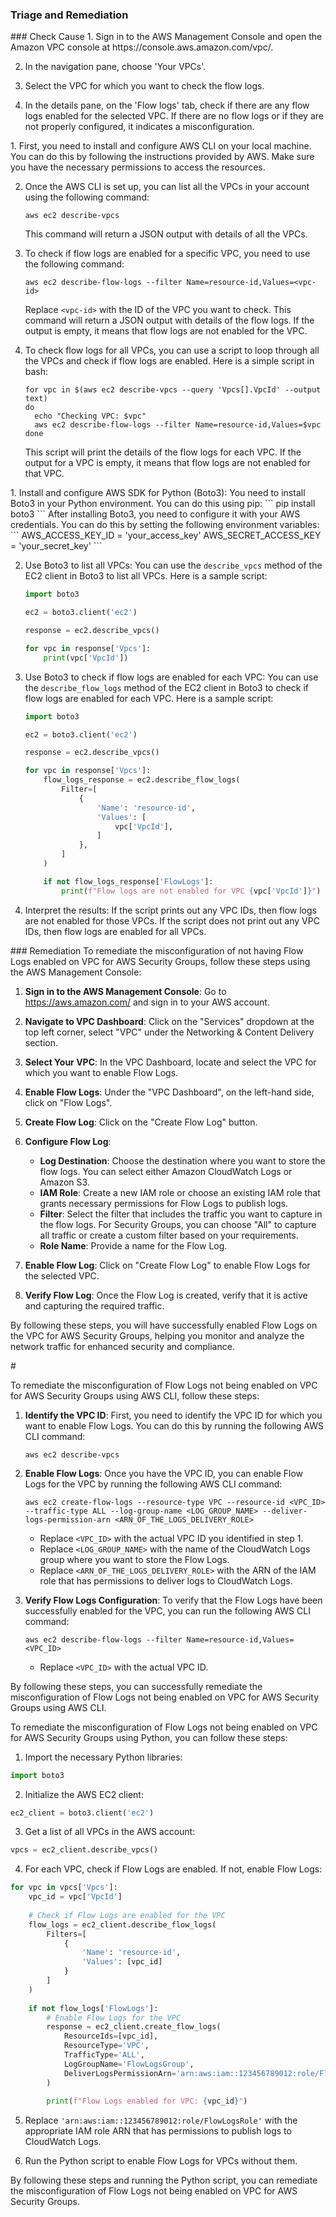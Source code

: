 
### Triage and Remediation
<Tabs>

<Tab title='Cause'>
### Check Cause
<AccordionGroup>
<Accordion title='Using Console' defaultOpen='true'>
1. Sign in to the AWS Management Console and open the Amazon VPC console at https://console.aws.amazon.com/vpc/.

2. In the navigation pane, choose 'Your VPCs'.

3. Select the VPC for which you want to check the flow logs. 

4. In the details pane, on the 'Flow logs' tab, check if there are any flow logs enabled for the selected VPC. If there are no flow logs or if they are not properly configured, it indicates a misconfiguration.
</Accordion>

<Accordion title='Using CLI'>
1. First, you need to install and configure AWS CLI on your local machine. You can do this by following the instructions provided by AWS. Make sure you have the necessary permissions to access the resources.

2. Once the AWS CLI is set up, you can list all the VPCs in your account using the following command:
   ```
   aws ec2 describe-vpcs
   ```
   This command will return a JSON output with details of all the VPCs.

3. To check if flow logs are enabled for a specific VPC, you need to use the following command:
   ```
   aws ec2 describe-flow-logs --filter Name=resource-id,Values=<vpc-id>
   ```
   Replace `<vpc-id>` with the ID of the VPC you want to check. This command will return a JSON output with details of the flow logs. If the output is empty, it means that flow logs are not enabled for the VPC.

4. To check flow logs for all VPCs, you can use a script to loop through all the VPCs and check if flow logs are enabled. Here is a simple script in bash:
   ```
   for vpc in $(aws ec2 describe-vpcs --query 'Vpcs[].VpcId' --output text)
   do
     echo "Checking VPC: $vpc"
     aws ec2 describe-flow-logs --filter Name=resource-id,Values=$vpc
   done
   ```
   This script will print the details of the flow logs for each VPC. If the output for a VPC is empty, it means that flow logs are not enabled for that VPC.
</Accordion>

<Accordion title='Using Python'>
1. Install and configure AWS SDK for Python (Boto3):
   You need to install Boto3 in your Python environment. You can do this using pip:
   ```
   pip install boto3
   ```
   After installing Boto3, you need to configure it with your AWS credentials. You can do this by setting the following environment variables:
   ```
   AWS_ACCESS_KEY_ID = 'your_access_key'
   AWS_SECRET_ACCESS_KEY = 'your_secret_key'
   ```

2. Use Boto3 to list all VPCs:
   You can use the `describe_vpcs` method of the EC2 client in Boto3 to list all VPCs. Here is a sample script:
   ```python
   import boto3

   ec2 = boto3.client('ec2')

   response = ec2.describe_vpcs()

   for vpc in response['Vpcs']:
       print(vpc['VpcId'])
   ```

3. Use Boto3 to check if flow logs are enabled for each VPC:
   You can use the `describe_flow_logs` method of the EC2 client in Boto3 to check if flow logs are enabled for each VPC. Here is a sample script:
   ```python
   import boto3

   ec2 = boto3.client('ec2')

   response = ec2.describe_vpcs()

   for vpc in response['Vpcs']:
       flow_logs_response = ec2.describe_flow_logs(
           Filter=[
               {
                   'Name': 'resource-id',
                   'Values': [
                       vpc['VpcId'],
                   ]
               },
           ]
       )

       if not flow_logs_response['FlowLogs']:
           print(f"Flow logs are not enabled for VPC {vpc['VpcId']}")
   ```

4. Interpret the results:
   If the script prints out any VPC IDs, then flow logs are not enabled for those VPCs. If the script does not print out any VPC IDs, then flow logs are enabled for all VPCs.
</Accordion>

</AccordionGroup>
</Tab>
<Tab title='Remediation'>
### Remediation

<AccordionGroup>
<Accordion title='Using Console' defaultOpen='true'>
To remediate the misconfiguration of not having Flow Logs enabled on VPC for AWS Security Groups, follow these steps using the AWS Management Console:

1. **Sign in to the AWS Management Console**: Go to https://aws.amazon.com/ and sign in to your AWS account.

2. **Navigate to VPC Dashboard**: Click on the "Services" dropdown at the top left corner, select "VPC" under the Networking & Content Delivery section.

3. **Select Your VPC**: In the VPC Dashboard, locate and select the VPC for which you want to enable Flow Logs.

4. **Enable Flow Logs**: Under the "VPC Dashboard", on the left-hand side, click on "Flow Logs".

5. **Create Flow Log**: Click on the "Create Flow Log" button.

6. **Configure Flow Log**: 
    - **Log Destination**: Choose the destination where you want to store the flow logs. You can select either Amazon CloudWatch Logs or Amazon S3.
    - **IAM Role**: Create a new IAM role or choose an existing IAM role that grants necessary permissions for Flow Logs to publish logs.
    - **Filter**: Select the filter that includes the traffic you want to capture in the flow logs. For Security Groups, you can choose "All" to capture all traffic or create a custom filter based on your requirements.
    - **Role Name**: Provide a name for the Flow Log.

7. **Enable Flow Log**: Click on "Create Flow Log" to enable Flow Logs for the selected VPC.

8. **Verify Flow Log**: Once the Flow Log is created, verify that it is active and capturing the required traffic.

By following these steps, you will have successfully enabled Flow Logs on the VPC for AWS Security Groups, helping you monitor and analyze the network traffic for enhanced security and compliance.
</Accordion>

<Accordion title='Using CLI'>
#

To remediate the misconfiguration of Flow Logs not being enabled on VPC for AWS Security Groups using AWS CLI, follow these steps:

1. **Identify the VPC ID**: First, you need to identify the VPC ID for which you want to enable Flow Logs. You can do this by running the following AWS CLI command:
   ```
   aws ec2 describe-vpcs
   ```

2. **Enable Flow Logs**: Once you have the VPC ID, you can enable Flow Logs for the VPC by running the following AWS CLI command:
   ```
   aws ec2 create-flow-logs --resource-type VPC --resource-id <VPC_ID> --traffic-type ALL --log-group-name <LOG_GROUP_NAME> --deliver-logs-permission-arn <ARN_OF_THE_LOGS_DELIVERY_ROLE>
   ```
   - Replace `<VPC_ID>` with the actual VPC ID you identified in step 1.
   - Replace `<LOG_GROUP_NAME>` with the name of the CloudWatch Logs group where you want to store the Flow Logs.
   - Replace `<ARN_OF_THE_LOGS_DELIVERY_ROLE>` with the ARN of the IAM role that has permissions to deliver logs to CloudWatch Logs.

3. **Verify Flow Logs Configuration**: To verify that the Flow Logs have been successfully enabled for the VPC, you can run the following AWS CLI command:
   ```
   aws ec2 describe-flow-logs --filter Name=resource-id,Values=<VPC_ID>
   ```
   - Replace `<VPC_ID>` with the actual VPC ID.

By following these steps, you can successfully remediate the misconfiguration of Flow Logs not being enabled on VPC for AWS Security Groups using AWS CLI.
</Accordion>

<Accordion title='Using Python'>
To remediate the misconfiguration of Flow Logs not being enabled on VPC for AWS Security Groups using Python, you can follow these steps:

1. Import the necessary Python libraries:
```python
import boto3
```

2. Initialize the AWS EC2 client:
```python
ec2_client = boto3.client('ec2')
```

3. Get a list of all VPCs in the AWS account:
```python
vpcs = ec2_client.describe_vpcs()
```

4. For each VPC, check if Flow Logs are enabled. If not, enable Flow Logs:
```python
for vpc in vpcs['Vpcs']:
    vpc_id = vpc['VpcId']
    
    # Check if Flow Logs are enabled for the VPC
    flow_logs = ec2_client.describe_flow_logs(
        Filters=[
            {
                'Name': 'resource-id',
                'Values': [vpc_id]
            }
        ]
    )
    
    if not flow_logs['FlowLogs']:
        # Enable Flow Logs for the VPC
        response = ec2_client.create_flow_logs(
            ResourceIds=[vpc_id],
            ResourceType='VPC',
            TrafficType='ALL',
            LogGroupName='FlowLogsGroup',
            DeliverLogsPermissionArn='arn:aws:iam::123456789012:role/FlowLogsRole'
        )
        
        print(f"Flow Logs enabled for VPC: {vpc_id}")
```

5. Replace `'arn:aws:iam::123456789012:role/FlowLogsRole'` with the appropriate IAM role ARN that has permissions to publish logs to CloudWatch Logs.

6. Run the Python script to enable Flow Logs for VPCs without them.

By following these steps and running the Python script, you can remediate the misconfiguration of Flow Logs not being enabled on VPC for AWS Security Groups.
</Accordion>

</AccordionGroup>
</Tab>
</Tabs>
